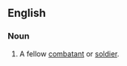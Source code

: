 == English ==

=== Noun ===
{{en-noun|sg=[[comrade]] [[in]] [[arms]]|pl=comrades in arms}}

# {{military}} A fellow [[combatant]] or [[soldier]].